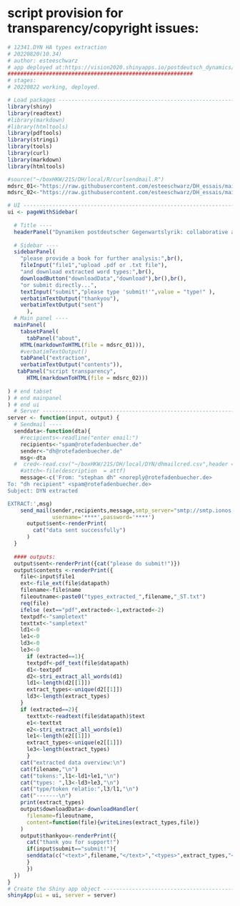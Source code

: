 # script provision for transparency/copyright issues:

```r
# 12341.DYN HA types extraction
# 20220820(10.34) 
# author: esteeschwarz
# app deployed at:https://vision2020.shinyapps.io/postdeutsch_dynamics/
##########################################################
# stages:
# 20220822 working, deployed.

# Load packages ----------------------------------------------------------------
library(shiny)
library(readtext)
#library(markdown)
#library(htmltools)
library(pdftools)
library(stringi)
library(tools)
library(curl)
library(markdown)
library(htmltools)

#source("~/boxHKW/21S/DH/local/R/curlsendmail.R")
mdsrc_01<-"https://raw.githubusercontent.com/esteeschwarz/DH_essais/main/sections/DYN/DYN_HA.12282.md"
mdsrc_02<-"https://raw.githubusercontent.com/esteeschwarz/DH_essais/main/sections/DYN/extract_types_app/dyn_extraction_app.open.Rmd"

# UI ---------------------------------------------------------------------------
ui <- pageWithSidebar(
  
  # Title ----
  headerPanel("Dynamiken postdeutscher Gegenwartslyrik: collaborative approach."),
  
  # Sidebar ----
  sidebarPanel(
    "please provide a book for further analysis:",br(),
    fileInput("file1","upload .pdf or .txt file"),
    "and download extracted word types:",br(),
    downloadButton("downloadData","download"),br(),br(),
    "or submit directly...",
    textInput("submit","please type 'submit!'",value = "type!" ),
    verbatimTextOutput("thankyou"),
    verbatimTextOutput("sent")
      ),
  # Main panel ----
  mainPanel(
    tabsetPanel(
      tabPanel("about",
    HTML(markdownToHTML(file = mdsrc_01))),
    #verbatimTextOutput()
    tabPanel("extraction",
    verbatimTextOutput("contents")),
   tabPanel("script transparency",  
      HTML(markdownToHTML(file = mdsrc_02)))
   
) # end tabset
) # end mainpanel
) # end ui
  # Server -----------------------------------------------------------------------
server <- function(input, output) {
  # Sendmail ----
  senddata<-function(dta){
    #recipients<-readline("enter email:")
    recipients<-"spam@rotefadenbuecher.de"
    sender<-"dh@rotefadenbuecher.de"
    msg<-dta
  #  cred<-read.csv("~/boxHKW/21S/DH/local/DYN/dhmailcred.csv",header = T)
    #attch<-file(description  = attf)
    message<-c('From: "stephan dh" <noreply@rotefadenbuecher.de>
To: "dh recipient" <spam@rotefadenbuecher.de>
Subject: DYN extracted

EXTRACT:',msg)
    send_mail(sender,recipients,message,smtp_server="smtp://smtp.ionos.de",use_ssl = "try",
              username='****',password='****')
      output$sent<-renderPrint(
        cat("data sent successfully")
      )
  }
  
  #### outputs:
  output$sent<-renderPrint({cat("please do submit!")})
  output$contents <-renderPrint({
    file<-input$file1
    ext<-file_ext(file$datapath)
    filename<-file$name
    fileoutname<-paste0("types_extracted_",filename,"_ST.txt")
    req(file)
    ifelse (ext=="pdf",extracted<-1,extracted<-2)
    textpdf<-"sampletext"
    texttxt<-"sampletext"
    ld1<-0
    le1<-0
    ld3<-0
    le3<-0
      if (extracted==1){
      textpdf<-pdf_text(file$datapath)
      d1<-textpdf
      d2<-stri_extract_all_words(d1)
      ld1<-length(d2[[1]])
      extract_types<-unique(d2[[1]])
      ld3<-length(extract_types)
    }
    if (extracted==2){
      texttxt<-readtext(file$datapath)$text
      e1<-texttxt
      e2<-stri_extract_all_words(e1)
      le1<-length(e2[[1]])
      extract_types<-unique(e2[[1]])
      le3<-length(extract_types)
      }
    cat("extracted data overview:\n")
    cat(filename,"\n")
    cat("tokens:",l1<-ld1+le1,"\n")
    cat("types: ",l3<-ld3+le3,"\n")
    cat("type/token relatio:",l3/l1,"\n")
    cat("-------\n")
    print(extract_types)    
    output$downloadData<-downloadHandler(
      filename=fileoutname,
      content=function(file){writeLines(extract_types,file)}
    )
    output$thankyou<-renderPrint({
      cat("thank you for support!")
      if(input$submit=="submit!"){
      senddata(c("<text>",filename,"</text>","<types>",extract_types,"</types"))
      }
      })
  })
}
# Create the Shiny app object --------------------------------------------------
shinyApp(ui = ui, server = server)


```
